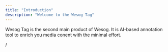 ```yaml
---
title: "Introduction"
description: "Welcome to the Wesog Tag"
---
```


Wesog Tag is the second main product of Wesog. It is AI-based annotation tool to enrich you media conent with the minimal effort.

/
